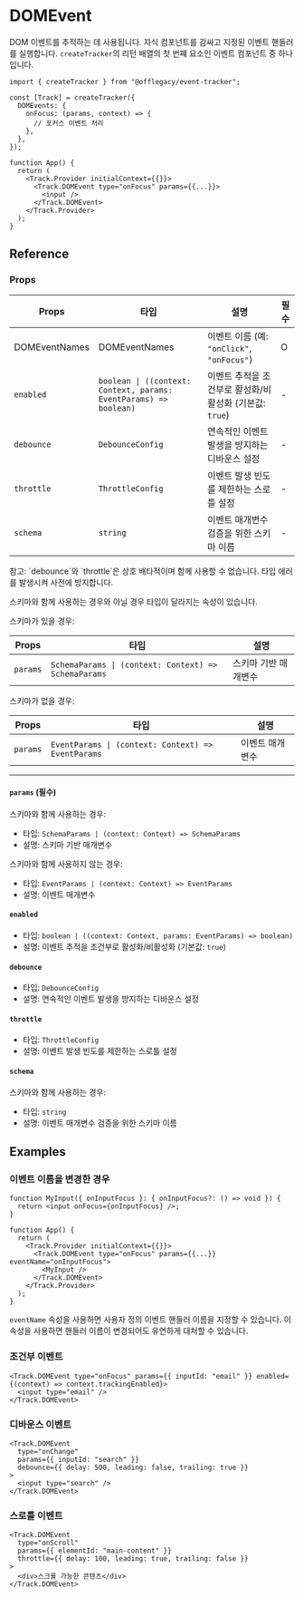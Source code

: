 
# DOMEvent

DOM 이벤트를 추적하는 데 사용됩니다. 자식 컴포넌트를 감싸고 지정된 이벤트 핸들러를 실행합니다. `createTracker`의 리턴 배열의 첫 번쨰 요소인 이벤트 컴포넌트 중 하나입니다.

```tsx
import { createTracker } from "@offlegacy/event-tracker";

const [Track] = createTracker({
  DOMEvents: {
    onFocus: (params, context) => {
      // 포커스 이벤트 처리
    },
  },
});

function App() {
  return (
    <Track.Provider initialContext={{}}>
      <Track.DOMEvent type="onFocus" params={{...}}>
        <input />
      </Track.DOMEvent>
    </Track.Provider>
  );
}
```

## Reference

### Props

| Props         | 타입                                                              | 설명                                                    | 필수 |
| ------------- | ----------------------------------------------------------------- | ------------------------------------------------------- | ---- |
| DOMEventNames | DOMEventNames                                                     | 이벤트 이름 (예: `"onClick"`, `"onFocus"`)              | O    |
| `enabled`     | `boolean \| ((context: Context, params: EventParams) => boolean)` | 이벤트 추적을 조건부로 활성화/비활성화 (기본값: `true`) | -    |
| `debounce`    | `DebounceConfig`                                                  | 연속적인 이벤트 발생을 방지하는 디바운스 설정           | -    |
| `throttle`    | `ThrottleConfig`                                                  | 이벤트 발생 빈도를 제한하는 스로틀 설정                 | -    |
| `schema`      | `string`                                                          | 이벤트 매개변수 검증을 위한 스키마 이름                 | -    |

<Callout type="info">
  참고: `debounce`와 `throttle`은 상호 배타적이며 함께 사용할 수 없습니다. 타입 에러를 발생시켜 사전에 방지합니다.
</Callout>

스키마와 함께 사용하는 경우와 아닐 경우 타입이 달라지는 속성이 있습니다.

스키마가 있을 경우:

| Props    | 타입                                                 | 설명                 |
| -------- | ---------------------------------------------------- | -------------------- |
| `params` | `SchemaParams \| (context: Context) => SchemaParams` | 스키마 기반 매개변수 |

스키마가 없을 경우:

| Props    | 타입                                               | 설명            |
| -------- | -------------------------------------------------- | --------------- |
| `params` | `EventParams \| (context: Context) => EventParams` | 이벤트 매개변수 |

---

#### `params` (필수)

스키마와 함께 사용하는 경우:

- 타입: `SchemaParams | (context: Context) => SchemaParams`
- 설명: 스키마 기반 매개변수

스키마와 함께 사용하지 않는 경우:

- 타입: `EventParams | (context: Context) => EventParams`
- 설명: 이벤트 매개변수

#### `enabled`

- 타입: `boolean | ((context: Context, params: EventParams) => boolean)`
- 설명: 이벤트 추적을 조건부로 활성화/비활성화 (기본값: `true`)

#### `debounce`

- 타입: `DebounceConfig`
- 설명: 연속적인 이벤트 발생을 방지하는 디바운스 설정

#### `throttle`

- 타입: `ThrottleConfig`
- 설명: 이벤트 발생 빈도를 제한하는 스로틀 설정

#### `schema`

스키마와 함께 사용하는 경우:

- 타입: `string`
- 설명: 이벤트 매개변수 검증을 위한 스키마 이름

## Examples

### 이벤트 이름을 변경한 경우

```tsx {8, 10}
function MyInput({ onInputFocus }: { onInputFocus?: () => void }) {
  return <input onFocus={onInputFocus} />;
}

function App() {
  return (
    <Track.Provider initialContext={{}}>
      <Track.DOMEvent type="onFocus" params={{...}} eventName="onInputFocus">
        <MyInput />
      </Track.DOMEvent>
    </Track.Provider>
  );
}
```

`eventName` 속성을 사용하면 사용자 정의 이벤트 핸들러 이름을 지정할 수 있습니다. 이 속성을 사용하면 핸들러 이름이 변경되어도 유연하게 대처할 수 있습니다.

### 조건부 이벤트

```tsx
<Track.DOMEvent type="onFocus" params={{ inputId: "email" }} enabled={(context) => context.trackingEnabled}>
  <input type="email" />
</Track.DOMEvent>
```

### 디바운스 이벤트

```tsx
<Track.DOMEvent
  type="onChange"
  params={{ inputId: "search" }}
  debounce={{ delay: 500, leading: false, trailing: true }}
>
  <input type="search" />
</Track.DOMEvent>
```

### 스로틀 이벤트

```tsx
<Track.DOMEvent
  type="onScroll"
  params={{ elementId: "main-content" }}
  throttle={{ delay: 100, leading: true, trailing: false }}
>
  <div>스크롤 가능한 콘텐츠</div>
</Track.DOMEvent>
```
